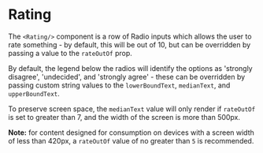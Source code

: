 

<Meta title='Rating' component={Rating}/>

# Rating

The `<Rating/>` component is a row of Radio inputs which allows the user to rate 
something - by default, this will be out of 10, but can be overridden by passing 
a value to the `rateOutOf` prop.

<Canvas>
  <Story name='Default' >
    <Rating 
      fieldId='rating'
    />
  </Story>
</Canvas>

By default, the legend below the radios will identify the options as 'strongly 
disagree', 'undecided', and 'strongly agree' - these can be overridden by passing 
custom string values to the `lowerBoundText`, `medianText`, and `upperBoundText`.

To preserve screen space, the `medianText` value will only render if `rateOutOf` is
set to greater than 7, and the width of the screen is more than 500px. 

**Note:** for content designed for consumption on devices with a screen width of less 
than 420px, a `rateOutOf` value of no greater than `5` is recommended.

<Canvas>
  <Story name='Custom Labels & Lengths' >
    <Rating 
      fieldId='rating-out-of-10'
      rateOutOf={10}
      lowerBoundText='Poor'
      medianText='Unremarkable'
      upperBoundText='Excellent'
    />
    <Rating 
      fieldId='rating-out-of-5'
      rateOutOf={5}
      lowerBoundText='Hate it'  
      upperBoundText='Love it'
    />
  </Story>
</Canvas>
